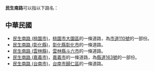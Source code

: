 '''民生南路'''可以指以下路名：

== 中華民國 ==
*[[民生南路_(桃園市)|民生南路 (桃園市)]]，[[桃園市|桃園市]][[大園區|大園區]]的一條道路，為[[市道110號|市道110號]]的一部份。
*[[民生南路_(彰化縣)|民生南路 (彰化縣)]]，[[彰化縣|彰化縣]][[彰化市|彰化市]]的一條道路。
*[[民生南路_(雲林縣)|民生南路 (雲林縣)]]，[[雲林縣|雲林縣]][[斗六市|斗六市]]的一條道路。
*[[民生南路_(嘉義市)|民生南路 (嘉義市)]]，[[嘉義市|嘉義市]]的一條道路，為[[縣道163號|縣道163號]]的一部份。
*[[民生南路_(台南市)|民生南路 (台南市)]]，[[台南市|台南市]][[歸仁區|歸仁區]]的一條道路。

{{disambig|Cat=街道名消歧義}}